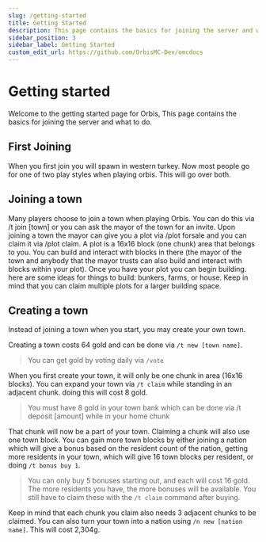 ```yaml
---
slug: /getting-started
title: Getting Started
description: This page contains the basics for joining the server and what to do.
sidebar_position: 3
sidebar_label: Getting Started
custom_edit_url: https://github.com/OrbisMC-Dev/omcdocs
---
```

# Getting started
Welcome to the getting started page for Orbis, This page contains the basics for joining the server and what to do.
## First Joining
 When you first join you will spawn in western turkey. Now most people go for one of two play styles when playing orbis. This will go over both. 
 ## Joining a town
  Many players choose to join a town when playing Orbis. You can do this via /t join [town] or you can ask the mayor of the town for an invite. Upon joining a town the mayor can give you a plot via /plot forsale and you can claim it via /plot claim. A plot is a 16x16 block (one chunk) area that belongs to you. You can build and interact with blocks in there (the mayor of the town and anybody that the mayor trusts can also build and interact with blocks within your plot). Once you have your plot you can begin building. here are some ideas for things to build: bunkers, farms, or house. Keep in mind that you can claim multiple plots for a larger building space.
 ## Creating a town
 Instead of joining a town when you start, you may create your own town. 

Creating a town costs 64 gold and can be done via `/t new [town name]`.

> You can get gold by voting daily via `/vote`

 When you first create your town, it will only be one chunk in area (16x16 blocks). You can expand your town via `/t claim` while standing in an adjacent chunk. doing this will cost 8 gold.
> You must have 8 gold in your town bank which can be done via /t deposit [amount] while in your home chunk

That chunk will now be a part of your town. Claiming a chunk will also use one town block. You can gain more town blocks by either joining a nation which will give a bonus based on the resident count of the nation, getting more residents in your town, which will give 16 town blocks per resident, or doing `/t bonus buy 1`.

> You can only buy 5 bonuses starting out, and each will cost 16 gold. The more residents you have, the more bonuses will be available. You still have to claim these with the `/t claim` command after buying.

Keep in mind that each chunk you claim also needs 3 adjacent chunks to be claimed. You can also turn your town into a nation using `/n new [nation name]`. This will cost 2,304g.